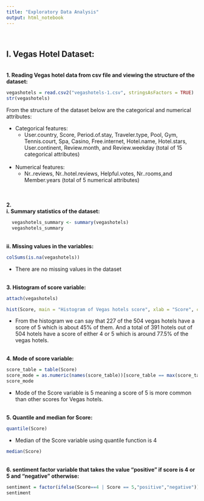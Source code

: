 ```yaml
---
title: "Exploratory Data Analysis"
output: html_notebook
---
```

<br/>

## I. Vegas Hotel Dataset: 
<br/>
**1. Reading Vegas hotel data from csv file and viewing the structure of the dataset:**
```R
vegashotels = read.csv2("vegashotels-1.csv", stringsAsFactors = TRUE)
str(vegashotels)
```
From the structure of the dataset below are the categorical and numerical attributes:

* Categorical features: 
  + User.country, Score, Period.of.stay, Traveler.type, Pool, Gym, Tennis.court, Spa, Casino, Free.internet, Hotel.name, Hotel.stars, User.continent, Review.month, and Review.weekday (total of 15 categorical attributes)  
<br/>
* Numerical features:
  + Nr..reviews, Nr..hotel.reviews, Helpful.votes, Nr..rooms,and Member.years (total of 5 numerical attributes)

<br/>  
**2. 
<br/>
    i. Summary statistics of the dataset:**
```R
  vegashotels_summary <- summary(vegashotels)
  vegashotels_summary
```
<br/>
    **ii. Missing values in the variables:**
```R
colSums(is.na(vegashotels))
```
* There are no missing values in the dataset

<br/>
**3. Histogram of score variable:**
```R
attach(vegashotels)
```
```R
hist(Score, main = "Histogram of Vegas hotels score", xlab = "Score", col = "#DEBAC0", labels = TRUE, breaks = c(0,1,2,3,4,5), ylim = c(0,300))
```
* From the histogram we can say that 227 of the 504 vegas hotels have a score of 5 which is about 45% of them. And a total of 391 hotels out of 504 hotels have a score of either 4 or 5 which is around 77.5% of the vegas hotels.

<br/>
**4. Mode of score variable:**
```R
score_table = table(Score)
score_mode = as.numeric(names(score_table))[score_table == max(score_table)]
score_mode
```
* Mode of the Score variable is 5 meaning a score of 5 is more common than other scores for Vegas hotels.

<br/>
**5. Quantile and median for Score:**
```R
quantile(Score)
```
* Median of the Score variable using quantile function is 4

```R
median(Score)
```
<br/>
**6. sentiment factor variable that takes the value “positive” if score is 4 or 5 and “negative” otherwise:**
```R
sentiment = factor(ifelse(Score==4 | Score == 5,"positive","negative"))
sentiment
```


































